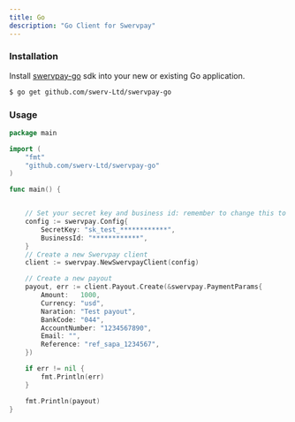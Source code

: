 ```yaml
---
title: Go
description: "Go Client for Swervpay"
---
```


### Installation

Install [swervpay-go](https://github.com/Swerv-Ltd/swervpay-go) sdk into your new or existing Go application.

```bash Shell
$ go get github.com/swerv-Ltd/swervpay-go
```

### Usage

```go Go
package main

import (
    "fmt"
    "github.com/swerv-Ltd/swervpay-go"
)

func main() {


    // Set your secret key and business id: remember to change this to your live secret key in production
    config := swervpay.Config{
        SecretKey: "sk_test_************",
        BusinessId: "************",
    }
    // Create a new Swervpay client
    client := swervpay.NewSwervpayClient(config)

    // Create a new payout
    payout, err := client.Payout.Create(&swervpay.PaymentParams{
        Amount:   1000,
        Currency: "usd",
        Naration: "Test payout",
        BankCode: "044",
        AccountNumber: "1234567890",
        Email: "",
        Reference: "ref_sapa_1234567",
    })

    if err != nil {
        fmt.Println(err)
    }

    fmt.Println(payout)
}
```